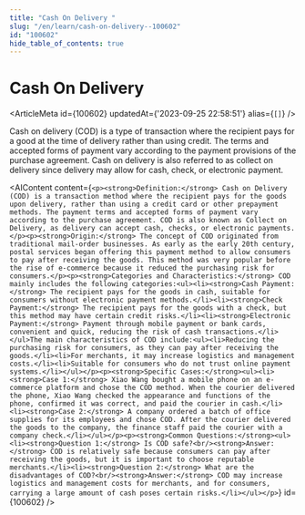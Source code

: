 ```yaml
---
title: "Cash On Delivery "
slug: "/en/learn/cash-on-delivery--100602"
id: "100602"
hide_table_of_contents: true
---
```



# Cash On Delivery 

<ArticleMeta id={100602} updatedAt={'2023-09-25 22:58:51'} alias={`[]`} />
<div className='border-solid border-b border-t-0 my-4 border-[var(--ifm-color-gray-300)]' />

Cash on delivery (COD) is a type of transaction where the recipient pays for a good at the time of delivery rather than using credit. The terms and accepted forms of payment vary according to the payment provisions of the purchase agreement. Cash on delivery is also referred to as collect on delivery since delivery may allow for cash, check, or electronic payment.

<AIContent content={`<p><strong>Definition:</strong> Cash on Delivery (COD) is a transaction method where the recipient pays for the goods upon delivery, rather than using a credit card or other prepayment methods. The payment terms and accepted forms of payment vary according to the purchase agreement. COD is also known as Collect on Delivery, as delivery can accept cash, checks, or electronic payments.</p><p><strong>Origin:</strong> The concept of COD originated from traditional mail-order businesses. As early as the early 20th century, postal services began offering this payment method to allow consumers to pay after receiving the goods. This method was very popular before the rise of e-commerce because it reduced the purchasing risk for consumers.</p><p><strong>Categories and Characteristics:</strong> COD mainly includes the following categories:<ul><li><strong>Cash Payment:</strong> The recipient pays for the goods in cash, suitable for consumers without electronic payment methods.</li><li><strong>Check Payment:</strong> The recipient pays for the goods with a check, but this method may have certain credit risks.</li><li><strong>Electronic Payment:</strong> Payment through mobile payment or bank cards, convenient and quick, reducing the risk of cash transactions.</li></ul>The main characteristics of COD include:<ul><li>Reducing the purchasing risk for consumers, as they can pay after receiving the goods.</li><li>For merchants, it may increase logistics and management costs.</li><li>Suitable for consumers who do not trust online payment systems.</li></ul></p><p><strong>Specific Cases:</strong><ul><li><strong>Case 1:</strong> Xiao Wang bought a mobile phone on an e-commerce platform and chose the COD method. When the courier delivered the phone, Xiao Wang checked the appearance and functions of the phone, confirmed it was correct, and paid the courier in cash.</li><li><strong>Case 2:</strong> A company ordered a batch of office supplies for its employees and chose COD. After the courier delivered the goods to the company, the finance staff paid the courier with a company check.</li></ul></p><p><strong>Common Questions:</strong><ul><li><strong>Question 1:</strong> Is COD safe?<br/><strong>Answer:</strong> COD is relatively safe because consumers can pay after receiving the goods, but it is important to choose reputable merchants.</li><li><strong>Question 2:</strong> What are the disadvantages of COD?<br/><strong>Answer:</strong> COD may increase logistics and management costs for merchants, and for consumers, carrying a large amount of cash poses certain risks.</li></ul></p>`} id={100602} />
